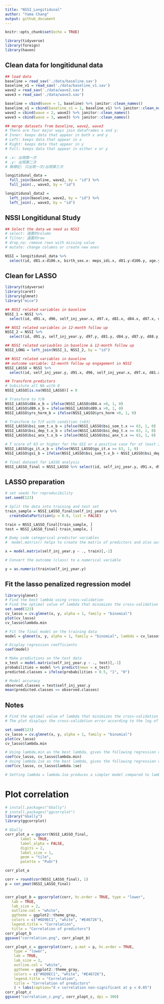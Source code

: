 ```yaml
---
title: "NSSI_Longitidunal"
author: "Yama Chang"
output: github_document
---
```


```r
knitr::opts_chunk$set(echo = TRUE)

library(tidyverse)
library(foreign)
library(haven)
```

## Clean data for longitidunal data

```r
## load data
baseline = read_sav('./data/baseline.sav')
baseline_v1 = read_sav('./data/baseline_v1.sav')
wave2 = read_sav('./data/wave2.sav')
wave3 = read_sav('./data/wave3.sav')

baseline = cbind(wave = 1, baseline) %>% janitor::clean_names()
baseline_v1 = cbind(baseline_v1 = 1, baseline_v1) %>% janitor::clean_names()
wave2 = cbind(wave = 2, wave2) %>% janitor::clean_names()
wave3 = cbind(wave = 3, wave3) %>% janitor::clean_names()

## merge datasets from baseline, wave2, wave3
# There are four major ways join dataframes x and y:
# Inner: keeps data that appear in both x and y
# Left: keeps data that appear in x
# Right: keeps data that appear in y
# Full: keeps data that appear in either x or y

# .x: 出現第一次
# .y: 出現第二次
# 無標記: 只出現一次/出現第三次

longitidunal_data = 
  full_join(baseline, wave2, by = "id") %>% 
  full_join(., wave3, by = "id")

longitidunal_data2 = 
  left_join(baseline, wave2, by = "id") %>% 
  left_join(., wave3, by = "id")
```

## NSSI Longitidunal Study

```r
## Select the data we need as NSSI
# select: 選要的column
# filter: 選要的row
# drop_na: remove rows with missing value
# mutate: change columns or create new ones

NSSI = longitidunal_data %>% 
  select(id, d81.x:d106.x, birth_sex.x: meps_idi.x, d81.y:d106.y, age.y:cope14, if_ideation:d106z, age:meps_idi.y) 
```


## Clean for LASSO 

```r
library(tidyverse)
library(caret)
library(glmnet)
library("mice")

## NSSI related variables in baseline
NSSI_1 = NSSI %>% 
  select(id, d91.x, d96, self_inj_year.x, d97.x, d81.x, d84.x, d87.x, d88.x, d89.x, fs.x, es.x, tis.x, ti_spride.x, ti_sshame.x, ti_salien.x, ti_spass.x, gend_dysph.x, tcs.x, safety.x, cc.x, soc_sup.x, fam_sup.x, frd_sup.x, sp_sup.x, bsi_som_t.x, bsi_dep_t.x, bsi_anx_t.x, gs_it.x, yrs_horm, if_surg.x)

## NSSI related variables in 12-month follow up
NSSI_2 = NSSI %>% 
  select(id, d91.y, self_inj_year.y, d97.y, d81.y, d84.y, d87.y, d88.y, d89.y, fs.y, es.y, tis.y, ti_spride.y, ti_sshame.y, ti_salien.y, ti_spass.y, gend_dysph.y, tcs.y, safety.y, cc.y, soc_sup.y, fam_sup.y, frd_sup.y, sp_sup.y, bsi_som_t.y, bsi_dep_t.y, bsi_anx_t.y, gs_it.y, if_surg.y)

## NSSI related variavbles in baseline & 12-month follow up
NSSI_LONG = left_join(NSSI_1, NSSI_2, by = "id")

## NSSI related variables in baseline
## outcome variable: 12-month follow up engagement in NSSI
NSSI_LASSO = NSSI %>% 
  select(id, self_inj_year.y, d91.x, d96, self_inj_year.x, d97.x, d81.x, d84.x, d87.x, d88.x, d89.x, fs.x, es.x, tis.x, ti_spride.x, ti_sshame.x, ti_salien.x, ti_spass.x, gend_dysph.x, tcs.x, safety.x, cc.x, soc_sup.x, fam_sup.x, frd_sup.x, sp_sup.x, bsi_som_t.x, bsi_dep_t.x, bsi_anx_t.x, gs_it.x, yrs_horm, if_surg.x)

## Transform predictors
# Subsitute all NA with 0
NSSI_LASSO[is.na(NSSI_LASSO)] = 0

# Transform to Y/N
NSSI_LASSO$d84.x_b = ifelse(NSSI_LASSO$d84.x >0, 1, 0)
NSSI_LASSO$d89.x_b = ifelse(NSSI_LASSO$d89.x >0, 1, 0)
NSSI_LASSO$yrs_horm_b = ifelse(NSSI_LASSO$yrs_horm >0, 1, 0)

# Transform to T/F with condition (>63)
NSSI_LASSO$bsi_som_t.x_b = ifelse(NSSI_LASSO$bsi_som_t.x >= 63, 1, 0)
NSSI_LASSO$bsi_dep_t.x_b = ifelse(NSSI_LASSO$bsi_dep_t.x >= 63, 1, 0)
NSSI_LASSO$bsi_anx_t.x_b = ifelse(NSSI_LASSO$bsi_anx_t.x >= 63, 1, 0)

# T score of 63 or higher for the GSI or a positive case for at least 2 of the subscales indicated a positive case for the GSI
NSSI_LASSO$gs_it.x_b = ifelse(NSSI_LASSO$gs_it.x >= 63, 1, 0)
NSSI_LASSO$gsi_b = ifelse(NSSI_LASSO$bsi_som_t.x_b + NSSI_LASSO$bsi_dep_t.x_b + NSSI_LASSO$bsi_anx_t.x_b >=2 | NSSI_LASSO$gs_it.x_b == 1, 1, 0)

# final dataset for LASSO analysis
NSSI_LASSO_final = NSSI_LASSO %>% select(id, self_inj_year.y, d91.x, d96, self_inj_year.x, d97.x, d81.x, d84.x_b, d87.x, d88.x, d89.x_b, fs.x, es.x, tis.x, ti_spride.x, ti_sshame.x, ti_salien.x, ti_spass.x, gend_dysph.x, tcs.x, safety.x, cc.x, soc_sup.x, fam_sup.x, frd_sup.x, sp_sup.x, bsi_som_t.x_b, bsi_dep_t.x_b, bsi_anx_t.x_b, gsi_b, yrs_horm_b, if_surg.x)


```

## LASSO preparation

```r
# set seeds for reproducibility
set.seed(123)

# Split the data into training and test set
train_sample = NSSI_LASSO_final$self_inj_year.y %>% 
  createDataPartition(p = 0.8, list = FALSE)

train = NSSI_LASSO_final[train_sample, ]
test = NSSI_LASSO_final[-train_sample, ]

# Dumy code categorical predictor variables
#  model.matrix() helps to create the matrix of predictors and also automatically converts categorical predictors to appropriate dummy variables, which is required for the glmnet() function.

x = model.matrix(self_inj_year.y ~ ., train)[,-1]

# Convert the outcome (class) to a numerical variable

y = as.numeric(train$self_inj_year.y)

```


## Fit the lasso penalized regression model

```r
library(glmnet)
# Find the best lambda using cross-validation
# Find the optimal value of lambda that minimizes the cross-validation error:
set.seed(123) 
cv_lasso = cv.glmnet(x, y, alpha = 1, family = "binomial")
plot(cv_lasso)
cv_lasso$lambda.min

# Fit the final model on the training data
model = glmnet(x, y, alpha = 1, family = "binomial", lambda = cv_lasso$lambda.min)

# Display regression coefficients
coef(model)

# Make predictions on the test data
x_test = model.matrix(self_inj_year.y ~ ., test)[,-1]
probabilities = model %>% predict(newx = x_test)
predicted.classes = ifelse(probabilities > 0.5, "1", "0")

# Model accuracy
observed.classes = test$self_inj_year.y
mean(predicted.classes == observed.classes)
```

## Notes

```r
# Find the optimal value of lambda that minimizes the cross-validation error
# The plot displays the cross-validation error according to the log of lambda. The left dashed vertical line indicates that the log of the optimal value of lambda is approximately -5, which is the one that minimizes the prediction error. This lambda value will give the most accurate model. The exact value of lambda can be viewed as follow

set.seed(123) 
cv_lasso = cv.glmnet(x, y, alpha = 1, family = "binomial")
plot(cv_lasso)
cv_lasso$lambda.min

# Using lambda.min as the best lambda, gives the following regression coefficients
coef(cv_lasso, cv_lasso$lambda.min)
# Using lambda.1se as the best lambda, gives the following regression coefficients
coef(cv_lasso, cv_lasso$lambda.1se)

# Setting lambda = lambda.1se produces a simpler model compared to lambda.min, but the model might be a little bit less accurate than the one obtained with lambda.min.


```


# Plot correlation

```r
# install.packages("GGally")
# install.packages("ggcorrplot")
library("GGally")
library(ggcorrplot)

# GGally
corr_plot_a = ggcorr(NSSI_LASSO_final,
       label = TRUE, 
       label_alpha = FALSE,
       digits = 2,
       label_size = 1,
       geom = "tile",
       palette = "PuOr")

corr_plot_a

corr = round(cor(NSSI_LASSO_final), 1)
p = cor_pmat(NSSI_LASSO_final)


corr_plopt_b = ggcorrplot(corr, hc.order = TRUE, type = "lower",
   lab = TRUE, 
   lab_size = 2,
   outline.col = "white",
   ggtheme = ggplot2::theme_gray,
   colors = c("#6D9EC1", "white", "#E46726"),
   legend.title = "Correlation",
   title = "Correlation of predictors")
corr_plopt_b
ggsave("correlation.png", corr_plopt_b)

corr_plopt_c = ggcorrplot(corr, p.mat = p, hc.order = TRUE,
    type = "lower",
    lab = TRUE, 
    lab_size = 2,
    outline.col = "white",
    ggtheme = ggplot2::theme_gray,
    colors = c("#6D9EC1", "white", "#E46726"),
    legend.title = "Correlation",
    title = "Correlation of predictors"
    ) + labs(caption="X = correlation non-significant at p < 0.05")
corr_plopt_c   
ggsave("correlation_c.png", corr_plopt_c, dpi = 300)
```

